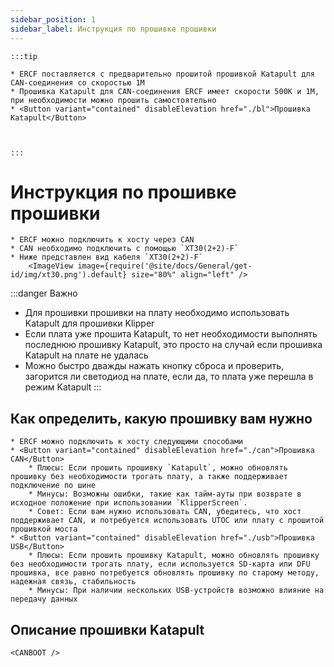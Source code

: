 ```yaml
---
sidebar_position: 1
sidebar_label: Инструкция по прошивке прошивки
---
```









    :::tip

    * ERCF поставляется с предварительно прошитой прошивкой Katapult для CAN-соединения со скоростью 1M
    * Прошивка Katapult для CAN-соединения ERCF имеет скорости 500K и 1M, при необходимости можно прошить самостоятельно
    * <Button variant="contained" disableElevation href="./bl">Прошивка Katapult</Button>



    :::

# Инструкция по прошивке прошивки

    * ERCF можно подключить к хосту через CAN
    * CAN необходимо подключить с помощью `XT30(2+2)-F`
    * Ниже представлен вид кабеля `XT30(2+2)-F`
        <ImageView image={require('@site/docs/General/get-id/img/xt30.png').default} size="80%" align="left" />

:::danger Важно
* Для прошивки прошивки на плату необходимо использовать Katapult для прошивки Klipper
* Если плата уже прошита Katapult, то нет необходимости выполнять последнюю прошивку Katapult, это просто на случай если прошивка Katapult на плате не удалась
* Можно быстро дважды нажать кнопку сброса и проверить, загорится ли светодиод на плате, если да, то плата уже перешла в режим Katapult
:::

## Как определить, какую прошивку вам нужно

    * ERCF можно подключить к хосту следующими способами
    * <Button variant="contained" disableElevation href="./can">Прошивка CAN</Button>
        * Плюсы: Если прошить прошивку `Katapult`, можно обновлять прошивку без необходимости трогать плату, а также поддерживает подключение по шине
        * Минусы: Возможны ошибки, такие как тайм-ауты при возврате в исходное положение при использовании `KlipperScreen`.
        * Совет: Если вам нужно использовать CAN, убедитесь, что хост поддерживает CAN, и потребуется использовать UTOC или плату с прошитой прошивкой моста
    * <Button variant="contained" disableElevation href="./usb">Прошивка USB</Button>
        * Плюсы: Если прошить прошивку Katapult, можно обновлять прошивку без необходимости трогать плату, если используется SD-карта или DFU прошивка, все равно потребуется обновлять прошивку по старому методу, надежная связь, стабильность
        * Минусы: При наличии нескольких USB-устройств возможно влияние на передачу данных

## Описание прошивки Katapult

    <CANBOOT />